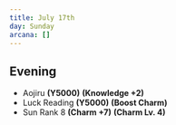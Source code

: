 ```yaml
---
title: July 17th
day: Sunday
arcana: []
---
```


## Evening
- Aojiru **(Y5000)** **(Knowledge +2)**
- Luck Reading **(Y5000)** **(Boost Charm)**
- Sun Rank 8 **(Charm +7)** **(Charm Lv. 4)**